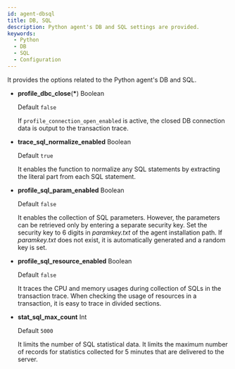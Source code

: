 ```yaml
---
id: agent-dbsql
title: DB, SQL
description: Python agent's DB and SQL settings are provided.
keywords:
  - Python
  - DB
  - SQL
  - Configuration
---
```


It provides the options related to the Python agent's DB and SQL.

- **profile_dbc_close**(**\***) <span class='type'>Boolean</span>

  Default `false`

  If `profile_connection_open_enabled` is active, the closed DB connection data is output to the transaction trace.

- **trace_sql_normalize_enabled** <span class='type'>Boolean</span>

  Default `true`

  It enables the function to normalize any SQL statements by extracting the literal part from each SQL statement.

- **profile_sql_param_enabled** <span class='type'>Boolean</span><ScrollToLink anchor='profile-sql-param' />

  Default `false`

  It enables the collection of SQL parameters. However, the parameters can be retrieved only by entering a separate security key. Set the security key to 6 digits in *paramkey.txt* of the agent installation path. If *paramkey.txt* does not exist, it is automatically generated and a random key is set.

- **profile_sql_resource_enabled** <span class='type'>Boolean</span>

  Default `false`

  It traces the CPU and memory usages during collection of SQLs in the transaction trace. When checking the usage of resources in a transaction, it is easy to trace in divided sections.

- **stat_sql_max_count** <span class='type'>Int</span>

  Default `5000`

  It limits the number of SQL statistical data. It limits the maximum number of records for statistics collected for 5 minutes that are delivered to the server.
